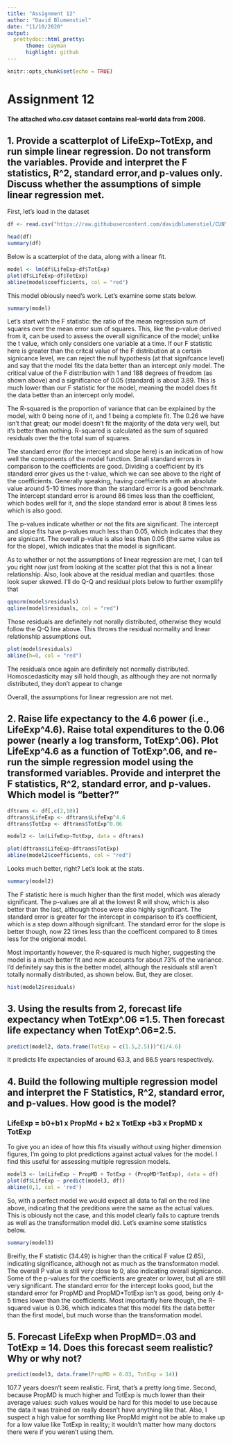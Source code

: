 ---
title: "Assignment 12"
author: "David Blumenstiel"
date: "11/10/2020"
output: 
  prettydoc::html_pretty:
      theme: cayman
      highlight: github
---

```{r setup, include=FALSE}
knitr::opts_chunk$set(echo = TRUE)
```

# Assignment 12

#### The attached who.csv dataset contains real-world data from 2008.

## 1. Provide a scatterplot of LifeExp~TotExp, and run simple linear regression. Do not transform the variables. Provide and interpret the F statistics, R^2, standard error,and p-values only. Discuss whether the assumptions of simple linear regression met.

First, let's load in the dataset
```{r}
df <- read.csv("https://raw.githubusercontent.com/davidblumenstiel/CUNY-MSDS-Data-605/master/Week-12/who.csv")

head(df)
summary(df)

```

Below is a scatterplot of the data, along with a linear fit.

```{r}

model <- lm(df$LifeExp~df$TotExp)
plot(df$LifeExp~df$TotExp)
abline(model$coefficients, col = "red")
```

This model obiously need's work.  Let's examine some stats below.

```{r}
summary(model)
```

Let's start with the F statistic: the ratio of the mean regression sum of squares over the mean error sum of squares.  This, like the p-value derived from it, can be used to assess the overall significance of the model; unlike the t value, which only considers one variable at a time.  If our F statistic here is greater than the critcal value of the F distribution at a certain signicance level, we can reject the null hypothesis (at that signifcance level) and say that the model fits the data better than an intercept only model.  The critical value of the F distribution with 1 and 188 degrees of freedom (as shown above) and a significance of 0.05 (standard) is about 3.89.  This is much lower than our F statistic for the model, meaning the model does fit the data better than an intercept only model.

The R-squared is the proportion of variance that can be explained by the model, with 0 being none of it, and 1 being a complete fit.  The 0.26 we have isn't that great; our model doesn't fit the majority of the data very well, but it's better than nothing.  R-squared is calculated as the sum of squared residuals over the the total sum of squares.

The standard error (for the intercept and slope here) is an indication of how well the components of the model function.  Small standard errors in comparison to the coefficients are good.  Dividing a coefficient by it's standard error gives us the t-value, which we can see above to the right of the coefficients.  Generally speaking, having coefficients with an absolute value around 5-10 times more than the standard error is a good benchmark.  The intercept standard error is around 86 times less than the coefficient, which bodes well for it, and the slope standard error is about 8 times less which is also good.

The p-values indicate whether or not the fits are significant.  The intercept and slope fits have p-values much less than 0.05, which indicates that they are signicant.  The overall p-value is also less than 0.05 (the same value as for the slope), which indicates that the model is significant.

As to whether or not the assumptions of linear regression are met, I can tell you right now just from looking at the scatter plot that this is not a linear relationship.  Also, look above at the residual median and quartiles: those look super skewed.  I'll do Q-Q and residual plots below to further exemplify that 

```{r}
qqnorm(model$residuals)
qqline(model$residuals, col = "red")
```

Those residuals are definitely not norally distributed, otherwise they would follow the Q-Q line above.  This throws the residual normality and linear relationship assumptions out.  

```{r}
plot(model$residuals)
abline(h=0, col = "red")
```

The residuals once again are definitely not normally distributed.  Homoscedasticity may sill hold though, as although they are not normally distributed, they don't appear to change

Overall, the assumptions for linear regression are not met.

## 2. Raise life expectancy to the 4.6 power (i.e., LifeExp^4.6). Raise total expenditures to the 0.06 power (nearly a log transform, TotExp^.06). Plot LifeExp^4.6 as a function of TotExp^.06, and re-run the simple regression model using the transformed variables. Provide and interpret the F statistics, R^2, standard error, and p-values. Which model is "better?"

```{r}
dftrans <- df[,c(2,10)]
dftrans$LifeExp <- dftrans$LifeExp^4.6
dftrans$TotExp <- dftrans$TotExp^0.06

model2 <- lm(LifeExp~TotExp, data = dftrans)

plot(dftrans$LifeExp~dftrans$TotExp)
abline(model2$coefficients, col = "red")
```

Looks much better, right?  Let's look at the stats.

```{r}
summary(model2)
```

The F statistic here is much higher than the first model, which was alerady significant.  The p-values are all at the lowest R will show, which is also better than the last, although those were also highly significant.  The standard error is greater for the intercept in comparison to it's coefficient, which is a step down although signifcant.  The standard error for the slope is better though, now 22 times less than the coefficent compared to 8 times less for the origional model.  

Most importantly however, the R-squared is much higher, suggesting the model is a much better fit and now accounts for about 73% of the variance.  I'd definitely say this is the better model, although the residuals still aren't totally normally distributed, as shown below.  But, they are closer. 

```{r}
hist(model2$residuals)

```


## 3. Using the results from 2, forecast life expectancy when TotExp^.06 =1.5. Then forecast life expectancy when TotExp^.06=2.5.

```{r}
predict(model2, data.frame(TotExp = c(1.5,2.5)))^(1/4.6)
```
It predicts life expectancies of around 63.3, and 86.5 years respectively.


## 4. Build the following multiple regression model and interpret the F Statistics, R^2, standard error, and p-values. How good is the model?    

### LifeExp = b0+b1 x PropMd + b2 x TotExp +b3 x PropMD x TotExp

To give you an idea of how this fits visually without using higher dimension figures, I'm going to plot predictions against actual values for the model.  I find this useful for assessing multiple regression models.

```{r}
model3 <- lm(LifeExp ~ PropMD + TotExp + (PropMD*TotExp), data = df)
plot(df$LifeExp ~ predict(model3, df))
abline(0,1, col = 'red')

```

So, with a perfect model we would expect all data to fall on the red line above, indicating that the preditions were the same as the actual values.  This is obiously not the case, and this model clearly fails to capture trends as well as the transformation model did.  Let's examine some statistics below.

```{r}
summary(model3)
```
Breifly, the F statistic (34.49) is higher than the critical F value (2.65), indicating significance, although not as much as the transformaton model.  The overall P value is still very close to 0, also indicating overall signicance.  Some of the p-values for the coefficients are greater or lower, but all are still very significant.  The standard error for the intercept looks good, but the standard error for PropMD and PropMD*TotExp isn't as good, being only 4-5 times lower than the coefficients.  Most importantly here though, the R-squared value is 0.36, which indicates that this model fits the data better than the first model, but much worse than the transformation model.

## 5. Forecast LifeExp when PropMD=.03 and TotExp = 14. Does this forecast seem realistic? Why or why not?

```{r}
predict(model3, data.frame(PropMD = 0.03, TotExp = 14))
```

107.7 years doesn't seem realistic.  First, that's a pretty long time.  Second, because PropMD is much higher and TotExp is much lower than their average values: such values would be hard for this model to use because the data it was trained on really doesn't have anything like that.  Also, I suspect a high value for somthing like PropMd might not be able to make up for a low value like TotExp in reality; it wouldn't matter how many doctors there were if you weren't using them.





